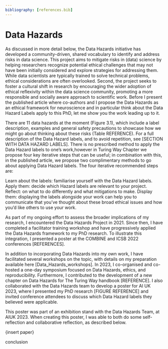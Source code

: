 ```yaml
---
bibliography: [references.bib]
---
```

# Data Hazards 

As discussed in more detail below, the Data Hazards initiative has developed a community-driven, shared vocabulary to identify and address risks in data science. This project aims to mitigate risks in (data) science by helping researchers recognize potential ethical challenges that may not have been initially considered and explore strategies for addressing them. While data scientists are typically trained to solve technical problems, ethical considerations are often overlooked. Second, the project seeks to foster a cultural shift in research by encouraging the wider adoption of ethical reflexivity within the data science community, promoting a more responsible and socially aware approach to scientific work. Before I present the published article where co-authors and I propose the Data Hazards as an ethical framework for neuroscience and in particular think about the Data Hazard Labels apply to this PhD, let me show you the work leading up to it. 

There are 11 data hazards at the moment (Figure 3.1), which include a label description, examples and general safety precautions to showcase how we might go about thinking about these risks (Table REFERENCE). For a full description of the Data Hazard labels, and to avoid repetition, see [SECTION WITH DATA HAZARD LABELS]. There is no prescribed method to apply the Data Hazard labels to one's work,however in Turing Way Chapter we propose four key iterative steps that can be useful; in combination with this, in the published article, we propose two complimentary methods to go about applying Data Hazard labels. The four iterative recommended steps are:

Learn about the labels: familiarise yourself with the Data Hazard labels.
Apply them: decide which Hazard labels are relevant to your project.
Reflect: on what to do differently and what mitigations to make.
Display them: displaying the labels alongside your work can help you to communicate that you’ve thought about these broad ethical issues and how you’d like others to use your work.

As part of my ongoing effort to assess the broader implications of my research, I encountered the Data Hazards Project in 2021. Since then, I have completed a facilitator training workshop and have progressively applied the Data Hazards framework to my PhD research. To illustrate this integration, I presented a poster at the COMBINE and ICSB 2022 conferences [REFERENCES].

In addition to incorporating Data Hazards into my own work, I have facilitated several workshops on the topic, with details on my preparation available here [Data_Hazards_workshops]. In 2023, I co-organised and co-hosted a one-day symposium focused on Data Hazards, ethics, and reproducibility. Furthermore, I contributed to the development of a new chapter on Data Hazards for The Turing Way handbook [REFERENCE]. I also collaborated with the Data Hazards team to develop a poster for AI UK 2023, where I presented my PhD research [FIGURE REFERENCE] and invited conference attendees to discuss which Data Hazard labels they believed were applicable.

This poster was part of an exhibition stand with the Data Hazards Team, at AIUK 2023. When creating this poster, I was able to both do some self-reflection and collaborative reflection, as described below.


{insert paper}

conclusion 